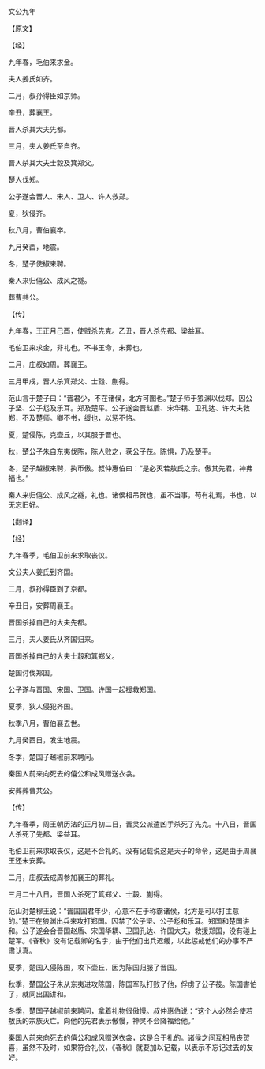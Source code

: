 

文公九年

【原文】

【经】

九年春，毛伯来求金。

夫人姜氏如齐。

二月，叔孙得臣如京师。

辛丑，葬襄王。

晋人杀其大夫先都。

三月，夫人姜氏至自齐。

晋人杀其大夫士縠及箕郑父。

楚人伐郑。

公子遂会晋人、宋人、卫人、许人救郑。

夏，狄侵齐。

秋八月，曹伯襄卒。

九月癸酉，地震。

冬，楚子使椒来聘。

秦人来归僖公、成风之襚。

葬曹共公。

【传】

九年春，王正月己酉，使贼杀先克。乙丑，晋人杀先都、梁益耳。

毛伯卫来求金，非礼也。不书王命，未葬也。

二月，庄叔如周。葬襄王。

三月甲戌，晋人杀箕郑父、士縠、蒯得。

范山言于楚子曰：“晋君少，不在诸侯，北方可图也。”楚子师于狼渊以伐郑。囚公子坚、公子尨及乐耳。郑及楚平。公子遂会晋赵盾、宋华耦、卫孔达、许大夫救郑，不及楚师。卿不书，缓也，以惩不恪。

夏，楚侵陈，克壶丘，以其服于晋也。

秋，楚公子朱自东夷伐陈，陈人败之，获公子茷。陈惧，乃及楚平。

冬，楚子越椒来聘，执币傲。叔仲惠伯曰：“是必灭若敖氏之宗。傲其先君，神弗福也。”

秦人来归僖公、成风之襚，礼也。诸侯相吊贺也，虽不当事，苟有礼焉，书也，以无忘旧好。

【翻译】

【经】

九年春季，毛伯卫前来求取丧仪。

文公夫人姜氏到齐国。

二月，叔孙得臣到了京都。

辛丑日，安葬周襄王。

晋国杀掉自己的大夫先都。

三月，夫人姜氏从齐国归来。

晋国杀掉自己的大夫士縠和箕郑父。

楚国讨伐郑国。

公子遂与晋国、宋国、卫国。许国一起援救郑国。

夏季，狄人侵犯齐国。

秋季八月，曹伯襄去世。

九月癸酉日，发生地震。

冬季，楚国子越椒前来聘问。

秦国人前来向死去的僖公和成风赠送衣衾。

安葬葬曹共公。

【传】

九年春季，周王朝历法的正月初二日，晋灵公派遣凶手杀死了先克。十八日，晋国人杀死了先都、梁益耳。

毛伯卫前来求取丧仪，这是不合礼的。没有记载说这是天子的命令，这是由于周襄王还未安葬。

二月，庄叔去成周参加襄王的葬礼。

三月二十八日，晋国人杀死了箕郑父、士縠、蒯得。

范山对楚穆王说：“晋国国君年少，心意不在于称霸诸侯，北方是可以打主意的。”楚王在狼渊出兵来攻打郑国。囚禁了公子坚、公子尨和乐耳。郑国和楚国讲和。公子遂会合晋国赵盾、宋国华耦、卫国孔达、许国大夫，救援郑国，没有碰上楚军。《春秋》没有记载卿的名字，由于他们出兵迟缓，以此惩戒他们的办事不严肃认真。

夏季，楚国入侵陈国，攻下壶丘，因为陈国归服了晋国。

秋季，楚国公子朱从东夷进攻陈国，陈国军队打败了他，俘虏了公子茷。陈国害怕了，就同出国讲和。

冬季，楚国子越椒前来聘问，拿着礼物很傲慢。叔仲惠伯说：“这个人必然会使若敖氏的宗族灭亡。向他的先君表示傲慢，神灵不会降福给他。”

秦国人前来向死去的僖公和成风赠送衣衾，这是合于礼的。诸侯之间互相吊丧贺喜，虽然不及时，如果符合礼仪，《春秋》就要加以记载，以表示不忘记过去的友好。

